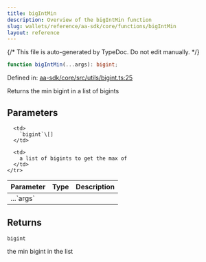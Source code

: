 ```yaml
---
title: bigIntMin
description: Overview of the bigIntMin function
slug: wallets/reference/aa-sdk/core/functions/bigIntMin
layout: reference
---
```


{/* This file is auto-generated by TypeDoc. Do not edit manually. */}

```ts
function bigIntMin(...args): bigint;
```

Defined in: [aa-sdk/core/src/utils/bigint.ts:25](https://github.com/alchemyplatform/aa-sdk/blob/153785ddc87beb160382c2bae7dbafa4a66ade9a/aa-sdk/core/src/utils/bigint.ts#L25)

Returns the min bigint in a list of bigints

## Parameters

<table>
  <thead>
    <tr>
      <th align="left">Parameter</th>
      <th align="left">Type</th>
      <th align="left">Description</th>
    </tr>
  </thead>

  <tbody>
    <tr>
      <td>
        ...`args`
      </td>

      <td>
        `bigint`\[]
      </td>

      <td>
        a list of bigints to get the max of
      </td>
    </tr>

  </tbody>
</table>

## Returns

`bigint`

the min bigint in the list
